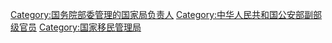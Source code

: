 [[Category:国务院部委管理的国家局负责人|Category:国务院部委管理的国家局负责人]]
[[Category:中华人民共和国公安部副部级官员|Category:中华人民共和国公安部副部级官员]]
[[Category:国家移民管理局|Category:国家移民管理局]]